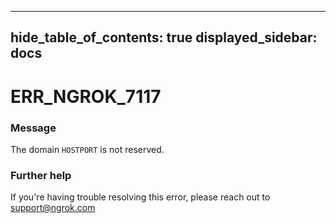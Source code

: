 

---
hide_table_of_contents: true
displayed_sidebar: docs
---


# ERR_NGROK_7117

### Message
The domain `HOSTPORT` is not reserved.

<ErrorDetails error="err_ngrok_7117" />



### Further help
If you're having trouble resolving this error, please reach out to [support@ngrok.com](mailto:support@ngrok.com?subject=Help%20with%20ERR_NGROK_7117)

